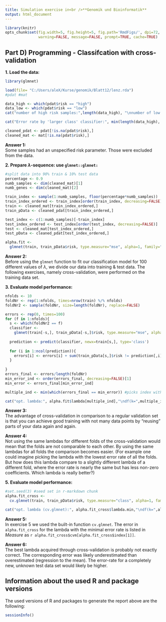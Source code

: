 ---
title: Simulation exercise in<br />**Genomik und Bioinformatik**
output: html_document
---

```{r simulation_options, include=FALSE}
library(knitr)
opts_chunk$set(fig.width=5, fig.height=5, fig.path='RmdFigs/', dpi=72,
               warning=FALSE, message=FALSE, prompt=TRUE, cache=TRUE)
```

Part D) Programming - Classifcation with cross-validation
-----------------------------
**1. Load the data:**

```{r D1}
library(glmnet)

load(file= "C:/Users/aleX/Kurse/genomik/Blatt12/lenz.rda")
#pdat #mat

data_high <- which(pdat$risk == "high")
data_low <- which(pdat$risk == "low")
cat("number of high risk samples:",length(data_high), "\nnumber of low risk samples:", length(data_low))

cat("Error rate by 'larger class' classifier:", min(length(data_high), length(data_low))/(length(data_high)+length(data_high)))

cleaned_pdat <- pdat[!is.na(pdat$risk),]
cleaned_mat <- mat[!is.na(pdat$risk),]
```
**Answer 1:**\
Some samples had an unspecified risk parameter. Those were excluded from the data.

**2. Prepare $\lambda$-sequence: use `glmnet::glmnet:`**
```{r D2}
#split data into 90% train & 10% test data
percentage <- 0.9
numb_samples <- dim(cleaned_mat)[1]
numb_genes <- dim(cleaned_mat)[2]

train_index <- sample(1:numb_samples, floor(percentage*numb_samples))
train_index_ordered <- train_index[order(train_index, decreasing=FALSE)]
train <- cleaned_mat[train_index_ordered,]
train_pData <- cleaned_pdat[train_index_ordered,]

test_index <- c(1:numb_samples)[-train_index]
test_index_ordered <- test_index[order(test_index, decreasing=FALSE)]
test <- cleaned_mat[test_index_ordered,]
test_pData <- cleaned_pdat[test_index_ordered,]

alpha.fit <- 
  glmnet(train, train_pData$risk, type.measure="mse", alpha=1, family="binomial")
```

**Answer 2:**\
Before using the `glmnet` function to fit our classification model for 100 different values of $\lambda$, we divide our data into training \& test data. The following exercises, namely cross-validation, were performed on the training data set.

**3. Evaluate model performance:**
```{r D3}
nfolds <- 10
foldNr <- rep(1:nfolds, times=nrow(train) %/% nfolds) 
foldNr2 <- sample(foldNr, size=length(foldNr), replace=FALSE)

errors <- rep(0, times=100)
for (f in 1:nfolds){
  s <- which(foldNr2 == f)
  classifier <- 
    glmnet(train[-s,], train_pData[-s,]$risk, type.measure="mse", alpha=1, family="binomial", lambda=alpha.fit$lambda)
  
  prediction <- predict(classifier, newx=train[s,], type='class')
  
  for (i in 1:ncol(prediction)){
    errors[i] <- errors[i] + sum(train_pData[s,]$risk != prediction[,i])
  }
  
}
errors_final <- errors/length(foldNr)
min_error_ind <- order(errors_final, decreasing=FALSE)[1]
min_error <- errors_final[min_error_ind]

multiple_ind <- min(which(errors_final == min_error)) #picks index with higher lambda/regularization

cat("opt. lambda:", alpha.fit$lambda[multiple_ind],"\ndf(k=",multiple_ind,"):",alpha.fit$df[multiple_ind], "\nerror:",min_error)

```

**Answer 3:**\
The advantage of cross-validation in comparison to a regular validation set is that you can achieve good training with not many data points by "reusing" parts of your data again and again.

**Answer 4:**\
Not using the same lambdas for different folds of the cross-validation would mean that the folds are not comparable to each other. By using the same lambdas for all folds the comparison becomes easier. (For example one could imagine picking the lambda with the lowest error rate of all the folds. But how does this lambda compare to a slightly different lambda of a different fold, where the error rate is nearly the same but has less non-zero coefficients. Which lambda is really better?) \

**5. Evaluate model performance:**
```{r D5, set.seed(3)}
#set.seed(3) #seed set in r-markdown chunk
alpha.fit_cross <- 
  cv.glmnet(train, train_pData$risk, type.measure="class", alpha=1, family="binomial")

cat("opt. lambda (cv.glmnet):", alpha.fit_cross$lambda.min,"\ndf(k=",alpha.fit_cross$index[1],"):",alpha.fit_cross$nzero[alpha.fit_cross$index[1]], "\nerror:", alpha.fit_cross$cvm[alpha.fit_cross$index[1]])
```
**Answer 5:**\
In exercise 5 we used the built-in function `cv.glmnet`. The error in `alpha.fit_cross` for the lambda with the minimal error rate is listed in _Measure_ as `r alpha.fit_cross$cvm[alpha.fit_cross$index[1]]`.

**Answer 6:**\
The best lambda acquired through cross-validation is probably not exactly correct. The corresponding error was likely underestimated than overestimated (regression to the mean). The error-rate for a completely new, unknown test data set would likely be higher.



Information about the used R and package versions
-------------------------------------------------

The used versions of R and packages to generate the report above are
the following:

```{r sessionInfo}
sessionInfo()
```




